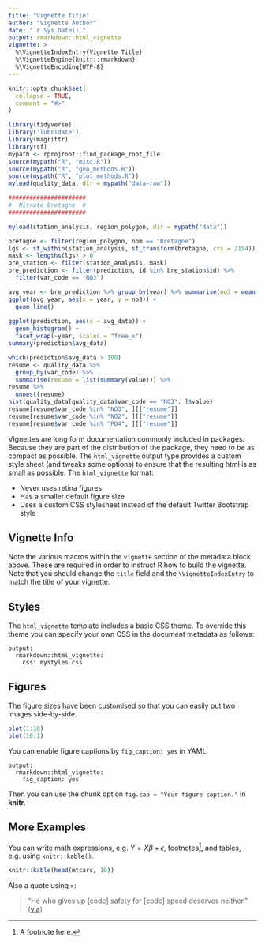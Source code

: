 ```yaml
---
title: "Vignette Title"
author: "Vignette Author"
date: "`r Sys.Date()`"
output: rmarkdown::html_vignette
vignette: >
  %\VignetteIndexEntry{Vignette Title}
  %\VignetteEngine{knitr::rmarkdown}
  %\VignetteEncoding{UTF-8}
---
```


```r
knitr::opts_chunk$set(
  collapse = TRUE,
  comment = "#>"
)

library(tidyverse)
library('lubridate')
library(magrittr)
library(sf)
mypath <- rprojroot::find_package_root_file
source(mypath("R", "misc.R"))
source(mypath("R", "geo_methods.R"))
source(mypath("R", "plot_methods.R"))
myload(quality_data, dir = mypath("data-raw"))
```
```r
######################
#  Nitrate Bretagne  #
######################

myload(station_analysis, region_polygon, dir = mypath("data"))

bretagne <- filter(region_polygon, nom == "Bretagne") 
lgs <- st_within(station_analysis, st_transform(bretagne, crs = 2154))
mask <- lengths(lgs) > 0
bre_station <- filter(station_analysis, mask)
bre_prediction <- filter(prediction, id %in% bre_station$id) %>%
  filter(var_code == "NO3")

avg_year <- bre_prediction %>% group_by(year) %>% summarise(no3 = mean(avg_data))
ggplot(avg_year, aes(x = year, y = no3)) +
  geom_line()
  
ggplot(prediction, aes(x = avg_data)) +
  geom_histogram() +
  facet_wrap(~year, scales = "free_x")
summary(prediction$avg_data)

which(prediction$avg_data > 100)
resume <- quality_data %>%
  group_by(var_code) %>%
  summarise(resume = list(summary(value))) %>%
resume %>%
  unnest(resume)
hist(quality_data[quality_data$var_code == "NO3", ]$value)
resume[resume$var_code %in% "NO3", ][["resume"]]
resume[resume$var_code %in% "NO2", ][["resume"]]
resume[resume$var_code %in% "PO4", ][["resume"]]
```


Vignettes are long form documentation commonly included in packages. Because they are part of the distribution of the package, they need to be as compact as possible. The `html_vignette` output type provides a custom style sheet (and tweaks some options) to ensure that the resulting html is as small as possible. The `html_vignette` format:

- Never uses retina figures
- Has a smaller default figure size
- Uses a custom CSS stylesheet instead of the default Twitter Bootstrap style

## Vignette Info

Note the various macros within the `vignette` section of the metadata block above. These are required in order to instruct R how to build the vignette. Note that you should change the `title` field and the `\VignetteIndexEntry` to match the title of your vignette.

## Styles

The `html_vignette` template includes a basic CSS theme. To override this theme you can specify your own CSS in the document metadata as follows:

    output: 
      rmarkdown::html_vignette:
        css: mystyles.css

## Figures

The figure sizes have been customised so that you can easily put two images side-by-side. 

```r
plot(1:10)
plot(10:1)
```

You can enable figure captions by `fig_caption: yes` in YAML:

    output:
      rmarkdown::html_vignette:
        fig_caption: yes

Then you can use the chunk option `fig.cap = "Your figure caption."` in **knitr**.

## More Examples

You can write math expressions, e.g. $Y = X\beta + \epsilon$, footnotes^[A footnote here.], and tables, e.g. using `knitr::kable()`.

```r
knitr::kable(head(mtcars, 10))
```

Also a quote using `>`:

> "He who gives up [code] safety for [code] speed deserves neither."
([via](https://twitter.com/hadleywickham/status/504368538874703872))
